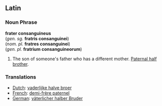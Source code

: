 ==Latin==

===Noun Phrase===
'''frater consanguineus'''
<br>(''gen. sg.'' '''fratris consanguinei''')
<br>(''nom. pl.'' '''fratres consanguinei''')
<br>(''gen. pl.'' '''fratrium consanguineorum''')

#The son of someone's father who has a different mother. [[Paternal half brother]].

===Translations===
*[[Dutch]]:  [[vaderlijke halve broer]]
*[[French]]: [[demi-frère paternel]]
*[[German]]: [[väterlicher halber Bruder]]